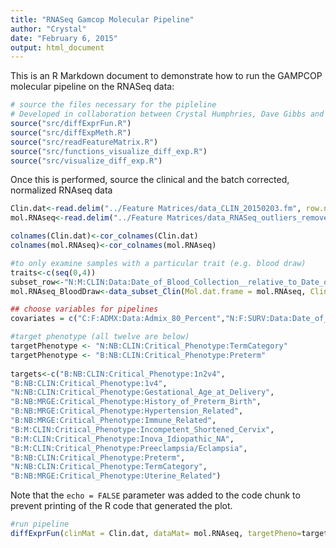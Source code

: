 ```yaml
---
title: "RNASeq Gamcop Molecular Pipeline"
author: "Crystal"
date: "February 6, 2015"
output: html_document
---
```


This is an R Markdown document to demonstrate how to run the GAMPCOP molecular pipeline on the RNASeq data:

```r
# source the files necessary for the pipleline
# Developed in collaboration between Crystal Humphries, Dave Gibbs and Nyasha Chambwe
source("src/diffExprFun.R")
source("src/diffExpMeth.R")
source("src/readFeatureMatrix.R")
source("src/functions_visualize_diff_exp.R")
source("src/visualize_diff_exp.R")
```

Once this is performed, source the clinical and the batch corrected, normalized RNAseq data

```r
Clin.dat<-read.delim("../Feature Matrices/data_CLIN_20150203.fm", row.names=1, header=T)
mol.RNAseq<-read.delim("../Feature Matrices/data_RNASeq_outliers_removed_normalized_GenesWithCountsAbove2_batchCorrected.fm", row.names=1, header=T)

colnames(Clin.dat)<-cor_colnames(Clin.dat)
colnames(mol.RNAseq)<-cor_colnames(mol.RNAseq)

#to only examine samples with a particular trait (e.g. blood draw)
traits<-c(seq(0,4))
subset_row<-"N:M:CLIN:Data:Date_of_Blood_Collection__relative_to_Date_of_Birth"
mol.RNAseq_BloodDraw<-data_subset_Clin(Mol.dat.frame = mol.RNAseq, Clin.dat.frame = Clin.dat, clin.rowname = subset_row, traits = traits)

## choose variables for pipelines
covariates = c("C:F:ADMX:Data:Admix_80_Percent","N:F:SURV:Data:Date_of_Birth__relative_to_Date_of_Birth", "N:M:CLIN:Data:Date_of_Blood_Collection__relative_to_Date_of_Birth") 

#target phenotype (all twelve are below)
targetPhenotype <- "N:NB:CLIN:Critical_Phenotype:TermCategory"
targetPhenotype <- "B:NB:CLIN:Critical_Phenotype:Preterm"
  
targets<-c("B:NB:CLIN:Critical_Phenotype:1n2v4",
"B:NB:CLIN:Critical_Phenotype:1v4",
"N:NB:CLIN:Critical_Phenotype:Gestational_Age_at_Delivery",
"B:NB:MRGE:Critical_Phenotype:History_of_Preterm_Birth",
"B:NB:MRGE:Critical_Phenotype:Hypertension_Related",
"B:NB:MRGE:Critical_Phenotype:Immune_Related",
"B:M:CLIN:Critical_Phenotype:Incompetent_Shortened_Cervix",
"B:M:CLIN:Critical_Phenotype:Inova_Idiopathic_NA",
"B:M:CLIN:Critical_Phenotype:Preeclampsia/Eclampsia",
"B:NB:CLIN:Critical_Phenotype:Preterm",
"N:NB:CLIN:Critical_Phenotype:TermCategory",
"B:NB:MRGE:Critical_Phenotype:Uterine_Related")
```

Note that the `echo = FALSE` parameter was added to the code chunk to prevent printing of the R code that generated the plot.
```r
#run pipeline
diffExprFun(clinMat = Clin.dat, dataMat= mol.RNAseq, targetPheno=targetPhenotype, covarVec=covariates,FCThresh=0.05, pValueThresh=0.5, writingDir="/Users/chumphri/Projects/RNAseq/Gamcop_output/") 
```
